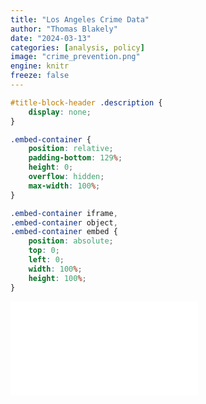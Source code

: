 ```yaml
---
title: "Los Angeles Crime Data"
author: "Thomas Blakely"
date: "2024-03-13"
categories: [analysis, policy]
image: "crime_prevention.png"
engine: knitr
freeze: false
---
```


```css
#title-block-header .description {
    display: none;
}
```

```css
.embed-container {
    position: relative;
    padding-bottom: 129%;
    height: 0;
    overflow: hidden;
    max-width: 100%;
}

.embed-container iframe,
.embed-container object,
.embed-container embed {
    position: absolute;
    top: 0;
    left: 0;
    width: 100%;
    height: 100%;
}
```

```{=html}
<div class="embed-container">
  <iframe src="Place_Holder_Written_Report.pdf" style="border: 0.5px"></iframe>
</div>
```